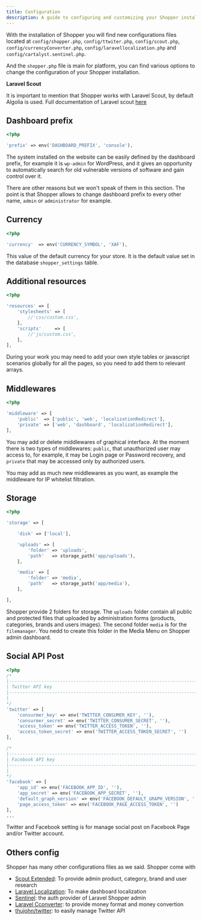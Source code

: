 ```yaml
---
title: Configuration
description: A guide to configuring and customizing your Shopper installation.
---
```



With the installation of Shopper you will find new configurations files located at `config/shopper.php`, `config/ttwiter.php`, `config/scout.php`, `config/currencyConverter.php`, `config/laravellocalization.php` and `config/cartalyst.sentinel.php`.  

And the `shopper.php` file is main for platform, you can find various options to change the configuration of your Shopper installation.

<Info message="If you cache your configuration files please make sure to run `php artisan config:clear` after you changed something" />

**Laravel Scout**

It is important to mention that Shopper works with Laravel Scout, by default Algolia is used. Full documentation of Laravel scout [here](https://laravel.com/docs/5.8/scout)

## Dashboard prefix

```php
<?php

'prefix' => env('DASHBOARD_PREFIX', 'console'),
```

The system installed on the website can be easily defined by the dashboard prefix, for example it is `wp-admin` for WordPress, and it gives an opportunity to automatically search for old vulnerable versions of software and gain control over it.

There are other reasons but we won't speak of them in this section. The point is that Shopper allows to change dashboard prefix to every other name, `admin` or `administrator` for example.

## Currency

```php
<?php

'currency'  => env('CURRENCY_SYMBOL', 'XAF'),
```

This value of the default currency for your store. It is the default value set in the database `shopper_settings` table.

## Additional resources

```php
<?php

'resources' => [
    'stylesheets' => [
        //'css/custom.css',
    ],
    'scripts'     => [
        //'js/custom.css',
    ],
],
```

During your work you may need to add your own style tables or javascript scenarios globally for all the pages, so you need to add them to relevant arrays.

## Middlewares

```php
<?php

'middleware' => [
    'public'  => ['public', 'web', 'localizationRedirect'],
    'private' => ['web', 'dashboard', 'localizationRedirect'],
],
```

You may add or delete middlewares of graphical interface. At the moment there is two types of middlewares: `public`, that unauthorized user may access to, for example, it may be Login page or Password recovery, and `private` that may be accessed only by authorized users.

You may add as much new middlewares as you want, as example the middleware for IP whitelist filtration.

## Storage

```php
<?php

'storage' => [

    'disk' => ['local'],

    'uploads' => [
        'folder' => 'uploads',
        'path'   => storage_path('app/uploads'),
    ],

    'media' => [
        'folder' => 'media',
        'path'   => storage_path('app/media'),
    ],

],
```

Shopper provide 2 folders for storage. The `uploads` folder contain all public and protected files that uploaded by administration forms \(products, categories, brands and users images\). The second folder `media` is for the `filemanager`. You nedd to create this folder in the Media Menu on Shopper admin dashboard.

## Social API Post

```php
<?php
/*
|--------------------------------------------------------------------------
| Twitter API key
|--------------------------------------------------------------------------
|
*/
'twitter' => [
    'consurmer_key' => env('TWITTER_CONSUMER_KEY', ''),
    'consurmer_secret' => env('TWITTER_CONSUMER_SECRET', ''),
    'access_token' => env('TWITTER_ACCESS_TOKEN', ''),
    'access_token_secret' => env('TWITTER_ACCESS_TOKEN_SECRET', '')
],

/*
|--------------------------------------------------------------------------
| Facebook API key
|--------------------------------------------------------------------------
|
*/
'facebook' => [
    'app_id' => env('FACEBOOK_APP_ID', ''),
    'app_secret' => env('FACEBOOK_APP_SECRET', ''),
    'default_graph_version' => env('FACEBOOK_DEFAULT_GRAPH_VERSION', ''),
    'page_access_token' => env('FACEBOOK_PAGE_ACCESS_TOKEN', '')
],
...

```

Twitter and Facebook setting is for manage social post on Facebook Page and/or Twitter account.

## Others config

Shopper has many other configurations files as we said. Shopper come with

* [Scout Extended](https://github.com/algolia/scout-extended): To provide admin product, category, brand and user research
* [Laravel Localization](https://github.com/mcamara/laravel-localization): To make dashboard localization
* [Sentinel](https://github.com/cartalyst/sentinel): the auth provider of Laravel Shopper admin
* [Laravel Cconverter](https://github.com/danielme85/laravel-cconverter): to provide money format and money convertion
* [thujohn/twitter](https://github.com/thujohn/twitter): to easily manage Twitter API

